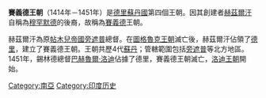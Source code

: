 '''賽義德王朝'''（1414年－1451年）是[[德里蘇丹國|德里蘇丹國]]第四個王朝。因其創建者[[赫茲爾汗|赫茲爾汗]]自稱為[[穆罕默德|穆罕默德]]的後裔，故稱為[[賽義德|賽義德]]王朝。

赫茲爾汗為原[[帖木兒帝國|帖木兒帝國]][[旁遮普|旁遮普]]總督。在[[圖格魯克王朝|圖格魯克王朝]]滅亡後，赫茲爾汗佔領了[[德里|德里]]，建立了賽義德王朝。王朝共歷4代[[苏丹_(称谓)|蘇丹]]；管轄範圍包括[[旁遮普|旁遮普]]等北方地區。1451年，錫林德總督[[巴赫魯爾·洛迪|巴赫魯爾·洛迪]]佔據了德里，賽義德王朝滅亡，[[洛迪王朝|洛迪王朝]]開始。

[[Category:南亞|Category:南亞]]
[[Category:印度历史|Category:印度历史]]